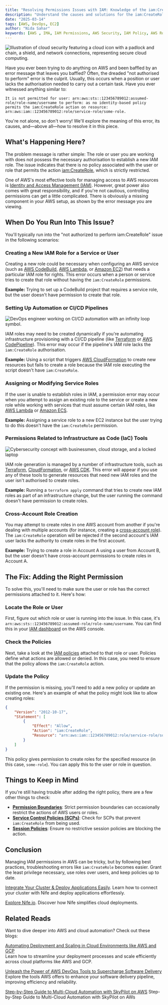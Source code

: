 ```yaml
---
title: "Resolving Permissions Issues with IAM: Knowledge of the iam:CreateRole Error"
description: "Understand the causes and solutions for the iam:CreateRole permission error in AWS IAM. Learn how to troubleshoot and fix permission issues."
date: "2025-03-14"
tags: [AWS, DevOps, EC2]
author: "Nida Sahar"
keywords: [AWS , IMA, IAM Permissions, AWS Security, IAM Policy, AWS Role Management, AWS Access Control]
---
```


![Illustration of cloud security featuring a cloud icon with a padlock and chain, a shield, and network connections, representing secure cloud computing.](https://raw.githubusercontent.com/nifetency/nife-blog-content/main/blog/img/ONKVWM0.jpg)
<br/>

Have you ever been trying to do anything on AWS and been baffled by an error message that leaves you baffled? Often, the dreaded "not authorised to perform" error is the culprit. Usually, this occurs when a position or user lacks the authorisation needed to carry out a certain task. Have you ever witnessed anything similar to:

```
It is not permitted for user: arn:aws:sts::123456789012:assumed-role/role-name/username to perform: as no identity-based policy permits the iam:CreateRole action on resource: arn:aws:iam::123456789012:role/service-role/some-role.
```

You're not alone, so don't worry! We'll explore the meaning of this error, its causes, and—above all—how to resolve it in this piece.

## What's Happening Here?

The problem message is rather simple: The role or user you are working with does not possess the necessary authorisation to establish a new IAM role. The issue indicates that there is no policy associated with the user or role that permits the action [iam:CreateRole](https://docs.aws.amazon.com/IAM/latest/UserGuide/access_policies.html), which is strictly restricted.

One of AWS's most effective tools for managing access to AWS resources is [Identity and Access Management (IAM)](https://aws.amazon.com/iam/). However, great power also comes with great responsibility, and if you're not cautious, controlling permissions can get a little complicated. There is obviously a missing component in your AWS setup, as shown by the error message you are viewing.

## When Do You Run Into This Issue?

You'll typically run into the "not authorized to perform iam:CreateRole" issue in the following scenarios:

### Creating a New IAM Role for a Service or User



Creating a new role could be necessary when configuring an AWS service (such as [AWS CodeBuild](https://aws.amazon.com/codebuild/), [AWS Lambda](https://aws.amazon.com/lambda/), or [Amazon EC2](https://aws.amazon.com/ec2/)) that needs a particular IAM role for rights. This error occurs when a person or service tries to create that role without having the `iam:CreateRole` permissions.

**Example:** Trying to set up a CodeBuild project that requires a service role, but the user doesn't have permission to create that role.

### Setting Up Automation or CI/CD Pipelines

![DevOps engineer working on CI/CD automation with an infinity loop symbol.](https://raw.githubusercontent.com/nifetency/nife-blog-content/main/blog/img/cicd.jpg)
<br/>

IAM roles may need to be created dynamically if you're automating infrastructure provisioning with a CI/CD pipeline (like [Terraform](https://developer.hashicorp.com/terraform/docs) or [AWS CodePipeline](https://aws.amazon.com/codepipeline/)). This error may occur if the pipeline's IAM role lacks the `iam:CreateRole` authorisation.

**Example:** Using a script that triggers [AWS CloudFormation](https://aws.amazon.com/cloudformation/) to create new resources but fails to create a role because the IAM role executing the script doesn't have `iam:CreateRole`.

### Assigning or Modifying Service Roles

If the user is unable to establish roles in IAM, a permission error may occur when you attempt to assign an existing role to the service or create a new role while working with services that must assume certain IAM roles, like [AWS Lambda](https://docs.aws.amazon.com/lambda/latest/dg/lambda-intro-execution-role.html) or [Amazon ECS](https://docs.aws.amazon.com/AmazonECS/latest/developerguide/task-iam-roles.html).

**Example:** Assigning a service role to a new EC2 instance but the user trying to do this doesn't have the `iam:CreateRole` permission.

### Permissions Related to Infrastructure as Code (IaC) Tools


![Cybersecurity concept with businessmen, cloud storage, and a locked laptop](https://raw.githubusercontent.com/nifetency/nife-blog-content/main/blog/img/57830.jpg)
<br/>

IAM role generation is managed by a number of infrastructure tools, such as [Terraform](https://developer.hashicorp.com/terraform/docs), [CloudFormation](https://docs.aws.amazon.com/cloudformation/index.html), or [AWS CDK](https://docs.aws.amazon.com/cdk/latest/guide/home.html). This error will appear if you use any of these tools to generate resources that need new IAM roles and the user isn't authorised to create roles.

**Example:** Running a `terraform apply` command that tries to create new IAM roles as part of an infrastructure change, but the user running the command doesn't have permission to create roles.

### Cross-Account Role Creation

You may attempt to create roles in one AWS account from another if you're dealing with multiple accounts (for instance, creating a [cross-account role](https://docs.aws.amazon.com/IAM/latest/UserGuide/tutorial_cross-account-with-roles.html)). The `iam:CreateRole` operation will be rejected if the second account's IAM user lacks the authority to create roles in the first account.

**Example:** Trying to create a role in Account A using a user from Account B, but the user doesn't have cross-account permissions to create roles in Account A.

## The Fix: Adding the Right Permission

To solve this, you'll need to make sure the user or role has the correct permissions attached to it. Here's how:

### Locate the Role or User
First, figure out which role or user is running into the issue. In this case, it's `arn:aws:sts::123456789012:assumed-role/role-name/username`. You can find this in your [IAM dashboard](https://console.aws.amazon.com/iam) on the AWS console.

### Check the Policies
Next, take a look at the [IAM policies](https://docs.aws.amazon.com/IAM/latest/UserGuide/access_policies.html) attached to that role or user. Policies define what actions are allowed or denied. In this case, you need to ensure that the policy allows the `iam:CreateRole` action.

### Update the Policy

If the permission is missing, you'll need to add a new policy or update an existing one. Here's an example of what the policy might look like to allow creating roles:

```json
{
    "Version": "2012-10-17",
    "Statement": [
        {
            "Effect": "Allow",
            "Action": "iam:CreateRole",
            "Resource": "arn:aws:iam::123456789012:role/service-role/some-role"
        }
    ]
}
```

This policy gives permission to create roles for the specified resource (in this case, `some-role`). You can apply this to the user or role in question.

## Things to Keep in Mind

If you're still having trouble after adding the right policy, there are a few other things to check:

- **[Permission Boundaries](https://docs.aws.amazon.com/IAM/latest/UserGuide/access_policies_boundaries.html)**: Strict permission boundaries can occasionally restrict the actions of AWS users or roles.
- **[Service Control Policies (SCPs)](https://docs.aws.amazon.com/organizations/latest/userguide/orgs_manage_policies_scps.html)**: Check for SCPs that prevent `iam:CreateRole` from being used.
- **[Session Policies](https://docs.aws.amazon.com/IAM/latest/UserGuide/access_policies.html#policies_session)**: Ensure no restrictive session policies are blocking the action.

## Conclusion

Managing IAM permissions in AWS can be tricky, but by following best practices, troubleshooting errors like `iam:CreateRole` becomes easier. Grant the least privilege necessary, use roles over users, and keep policies up to date.

[Integrate Your Cluster & Deploy Applications Easily](https://docs.nife.io/docs/UI-Guide/Locations/Byoc). Learn how to connect your cluster with Nife and deploy applications effortlessly.  

[Explore Nife.io](https://nife.io/). Discover how Nife simplifies cloud deployments.  

## Related Reads  

Want to dive deeper into AWS and cloud automation? Check out these blogs:  

[Automating Deployment and Scaling in Cloud Environments like AWS and GCP](https://docs.nife.io/blog/automating-deployment-and-scaling-in-cloud-environments-like-aws-and-gcp)  
Learn how to streamline your deployment processes and scale efficiently across cloud platforms like AWS and GCP.  

[Unleash the Power of AWS DevOps Tools to Supercharge Software Delivery](https://docs.nife.io/blog/unleash-power-of-aws-devops-tools-supercharge-software-delivery)  
Explore the tools AWS offers to enhance your software delivery pipeline, improving efficiency and reliability.  

[Step-by-Step Guide to Multi-Cloud Automation with SkyPilot on AWS](https://docs.nife.io/blog/Skypilot/) Step-by-Step Guide to Multi-Cloud Automation with SkyPilot on AWs  

